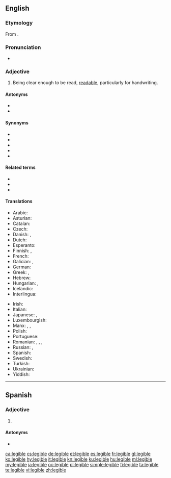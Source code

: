 ==English==

===Etymology===
From {{etyl|LL.|en}} {{m|la|legibilis||that can be read}}.

===Pronunciation===
* {{IPA|/ˈlɛd͡ʒəbl/|lang=en}}

===Adjective===
{{en-adj}}

# Being clear enough to be read, [[readable]], particularly for handwriting.

====Antonyms====
* {{l|en|illegible}}
* {{l|en|unreadable}}

====Synonyms====
* {{l|en|clean}}
* {{l|en|clear}}
* {{l|en|decipherable}}
* {{l|en|fair}}
* {{l|en|readable}}

====Related terms====
* {{l|en|legibility}}
* {{l|en|legibly}}
* {{l|en|intelligible}}

====Translations====
{{trans-top|being clear enough to be read, readable, particularly for handwriting}}
* Arabic: {{t|ar|مَقْرُوء}}
* Asturian: {{t|ast|lleíble}}
* Catalan: {{t|ca|llegible}}
* Czech: {{t+|cs|čitelný}}
* Danish: {{t|da|læselig}}, {{t|da|læsbar}}
* Dutch: {{t+|nl|leesbaar}}
* Esperanto: {{t|eo|legebla}}
* Finnish: {{t+|fi|luettava}}, {{t|fi|lukukelpoinen}}
* French: {{t+|fr|lisible}}
* Galician: {{t+|gl|lexible}}, {{t+|gl|lexíbel}}
* German: {{t+|de|leserlich}}
* Greek: {{t+|el|ευανάγνωστος|m}}, {{t+|el|αναγνώσιμος|m}}
* Hebrew: {{t|he|קָרִיא|tr=karí}}
* Hungarian: {{t+|hu|olvasható}}, {{t|hu|elolvasható}}
* Icelandic: {{t+|is|læsilegur}}
* Interlingua: {{t|ia|legible}}
{{trans-mid}}
* Irish: {{t|ga|inléite}}
* Italian: {{t+|it|leggibile}}
* Japanese: {{t|ja|読める|tr=yomeru}}, {{t|ja|読みやすい|tr=yomiyasui}}
* Luxembourgish: {{t|lb|lieserlech}}
* Manx: {{t|gv|so-lhaih}}, {{t|gv|lhaihagh}}, {{t|gv|lhaihoil}}
* Polish: {{t+|pl|czytelny}}
* Portuguese: {{t+|pt|legível}}
* Romanian: {{t+|ro|lizibil}}, {{t+|ro|citeț}}, {{t|ro|delușit}}, {{t+|ro|descifrabil}}
* Russian: {{t+|ru|разбо́рчивый}}, {{t+|ru|удобочита́емый}}
* Spanish: {{t+|es|legible}}
* Swedish: {{t+|sv|läsbar}}
* Turkish: {{t+|tr|okunaklı}}
* Ukrainian: {{t|uk|розбі́рливий}}
* Yiddish: {{t|yi|לייענעוודיק}}
{{trans-bottom}}

----

==Spanish==

===Adjective===
{{es-adj}}

# {{l|en|legible}}

====Antonyms====
* {{l|es|ilegible}}

[[ca:legible]]
[[cs:legible]]
[[de:legible]]
[[et:legible]]
[[es:legible]]
[[fr:legible]]
[[gl:legible]]
[[ko:legible]]
[[hy:legible]]
[[it:legible]]
[[kn:legible]]
[[ku:legible]]
[[hu:legible]]
[[ml:legible]]
[[my:legible]]
[[ja:legible]]
[[oc:legible]]
[[pl:legible]]
[[simple:legible]]
[[fi:legible]]
[[ta:legible]]
[[te:legible]]
[[vi:legible]]
[[zh:legible]]